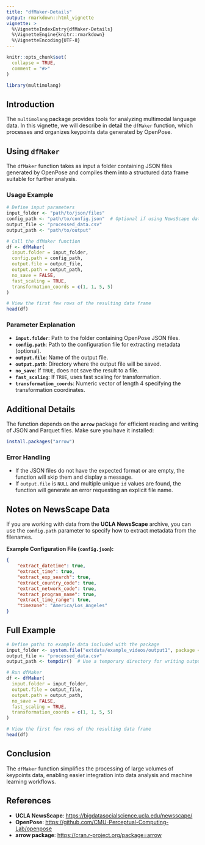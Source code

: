 ```yaml
---
title: "dfMaker-Details"
output: rmarkdown::html_vignette
vignette: >
  %\VignetteIndexEntry{dfMaker-Details}
  %\VignetteEngine{knitr::rmarkdown}
  %\VignetteEncoding{UTF-8}
---
```


```r
knitr::opts_chunk$set(
  collapse = TRUE,
  comment = "#>"
)
```

```r
library(multimolang)
```

## Introduction

The `multimolang` package provides tools for analyzing multimodal language data. In this vignette, we will describe in detail the `dfMaker` function, which processes and organizes keypoints data generated by OpenPose.

## Using `dfMaker`

The `dfMaker` function takes as input a folder containing JSON files generated by OpenPose and compiles them into a structured data frame suitable for further analysis.

### Usage Example

```r
# Define input parameters
input_folder <- "path/to/json/files"
config_path <- "path/to/config.json"  # Optional if using NewsScape data
output_file <- "processed_data.csv"
output_path <- "path/to/output"

# Call the dfMaker function
df <- dfMaker(
  input.folder = input_folder,
  config.path = config_path,
  output.file = output_file,
  output.path = output_path,
  no_save = FALSE,
  fast_scaling = TRUE,
  transformation_coords = c(1, 1, 5, 5)
)

# View the first few rows of the resulting data frame
head(df)
```

### Parameter Explanation

- **`input.folder`**: Path to the folder containing OpenPose JSON files.
- **`config.path`**: Path to the configuration file for extracting metadata (optional).
- **`output.file`**: Name of the output file.
- **`output.path`**: Directory where the output file will be saved.
- **`no_save`**: If `TRUE`, does not save the result to a file.
- **`fast_scaling`**: If `TRUE`, uses fast scaling for transformation.
- **`transformation_coords`**: Numeric vector of length 4 specifying the transformation coordinates.

## Additional Details

The function depends on the **`arrow`** package for efficient reading and writing of JSON and Parquet files. Make sure you have it installed:

```r
install.packages("arrow")
```

### Error Handling

- If the JSON files do not have the expected format or are empty, the function will skip them and display a message.
- If `output.file` is `NULL` and multiple unique `id` values are found, the function will generate an error requesting an explicit file name.

## Notes on NewsScape Data

If you are working with data from the **UCLA NewsScape** archive, you can use the `config.path` parameter to specify how to extract metadata from the filenames.

**Example Configuration File (`config.json`):**

```json
{
    "extract_datetime": true,
    "extract_time": true,
    "extract_exp_search": true,
    "extract_country_code": true,
    "extract_network_code": true,
    "extract_program_name": true,
    "extract_time_range": true,
    "timezone": "America/Los_Angeles"
}
```

## Full Example

```r
# Define paths to example data included with the package
input_folder <- system.file("extdata/example_videos/output1", package = "multimolang")
output_file <- "processed_data.csv"
output_path <- tempdir()  # Use a temporary directory for writing output during examples

# Run dfMaker
df <- dfMaker(
  input.folder = input_folder,
  output.file = output_file,
  output.path = output_path,
  no_save = FALSE,
  fast_scaling = TRUE,
  transformation_coords = c(1, 1, 5, 5)
)

# View the first few rows of the resulting data frame
head(df)

```

## Conclusion

The `dfMaker` function simplifies the processing of large volumes of keypoints data, enabling easier integration into data analysis and machine learning workflows.

## References

- **UCLA NewsScape**: [https://bigdatasocialscience.ucla.edu/newsscape/](https://bigdatasocialscience.ucla.edu/newsscape/)
- **OpenPose**: [https://github.com/CMU-Perceptual-Computing-Lab/openpose](https://github.com/CMU-Perceptual-Computing-Lab/openpose)
- **arrow package**: [https://cran.r-project.org/package=arrow](https://cran.r-project.org/package=arrow)
